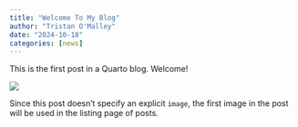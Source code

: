 ```yaml
---
title: "Welcome To My Blog"
author: "Tristan O'Malley"
date: "2024-10-18"
categories: [news]
---
```


This is the first post in a Quarto blog. Welcome!

![](thumbnail.jpg)

Since this post doesn't specify an explicit `image`, the first image in the post will be used in the listing page of posts.
